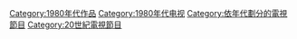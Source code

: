 {{WorksDecadeHeader|DecimalCentury=19|Decade=8|OrdinalCentury=21st|WorkType=电视节目}}

[[Category:1980年代作品|Category:1980年代作品]]
[[Category:1980年代电视|Category:1980年代电视]]
[[Category:依年代劃分的電視節目|Category:依年代劃分的電視節目]]
[[Category:20世紀電視節目|Category:20世紀電視節目]]